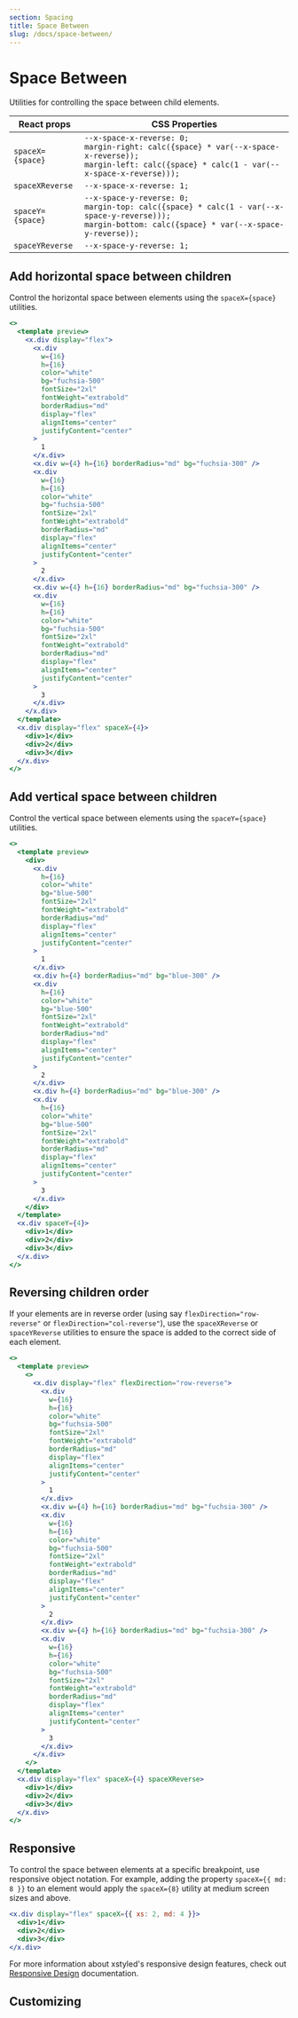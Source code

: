 ```yaml
---
section: Spacing
title: Space Between
slug: /docs/space-between/
---
```


# Space Between

Utilities for controlling the space between child elements.

<carbon-ad />

| React props      | CSS Properties                                                                                                                                                   |
| ---------------- | ---------------------------------------------------------------------------------------------------------------------------------------------------------------- |
| `spaceX={space}` | `--x-space-x-reverse: 0;`<br />`margin-right: calc({space} * var(--x-space-x-reverse));`<br />`margin-left: calc({space} * calc(1 - var(--x-space-x-reverse)));` |
| `spaceXReverse`  | `--x-space-x-reverse: 1;`                                                                                                                                        |
| `spaceY={space}` | `--x-space-y-reverse: 0;`<br />`margin-top: calc({space} * calc(1 - var(--x-space-y-reverse)));`<br />`margin-bottom: calc({space} * var(--x-space-y-reverse));` |
| `spaceYReverse`  | `--x-space-y-reverse: 1;`                                                                                                                                        |

## Add horizontal space between children

Control the horizontal space between elements using the `spaceX={space}` utilities.

```jsx preview color=fuchsia
<>
  <template preview>
    <x.div display="flex">
      <x.div
        w={16}
        h={16}
        color="white"
        bg="fuchsia-500"
        fontSize="2xl"
        fontWeight="extrabold"
        borderRadius="md"
        display="flex"
        alignItems="center"
        justifyContent="center"
      >
        1
      </x.div>
      <x.div w={4} h={16} borderRadius="md" bg="fuchsia-300" />
      <x.div
        w={16}
        h={16}
        color="white"
        bg="fuchsia-500"
        fontSize="2xl"
        fontWeight="extrabold"
        borderRadius="md"
        display="flex"
        alignItems="center"
        justifyContent="center"
      >
        2
      </x.div>
      <x.div w={4} h={16} borderRadius="md" bg="fuchsia-300" />
      <x.div
        w={16}
        h={16}
        color="white"
        bg="fuchsia-500"
        fontSize="2xl"
        fontWeight="extrabold"
        borderRadius="md"
        display="flex"
        alignItems="center"
        justifyContent="center"
      >
        3
      </x.div>
    </x.div>
  </template>
  <x.div display="flex" spaceX={4}>
    <div>1</div>
    <div>2</div>
    <div>3</div>
  </x.div>
</>
```

## Add vertical space between children

Control the vertical space between elements using the `spaceY={space}` utilities.

```jsx preview color=blue
<>
  <template preview>
    <div>
      <x.div
        h={16}
        color="white"
        bg="blue-500"
        fontSize="2xl"
        fontWeight="extrabold"
        borderRadius="md"
        display="flex"
        alignItems="center"
        justifyContent="center"
      >
        1
      </x.div>
      <x.div h={4} borderRadius="md" bg="blue-300" />
      <x.div
        h={16}
        color="white"
        bg="blue-500"
        fontSize="2xl"
        fontWeight="extrabold"
        borderRadius="md"
        display="flex"
        alignItems="center"
        justifyContent="center"
      >
        2
      </x.div>
      <x.div h={4} borderRadius="md" bg="blue-300" />
      <x.div
        h={16}
        color="white"
        bg="blue-500"
        fontSize="2xl"
        fontWeight="extrabold"
        borderRadius="md"
        display="flex"
        alignItems="center"
        justifyContent="center"
      >
        3
      </x.div>
    </div>
  </template>
  <x.div spaceY={4}>
    <div>1</div>
    <div>2</div>
    <div>3</div>
  </x.div>
</>
```

## Reversing children order

If your elements are in reverse order (using say `flexDirection="row-reverse"` or `flexDirection="col-reverse"`), use the `spaceXReverse` or `spaceYReverse` utilities to ensure the space is added to the correct side of each element.

```jsx preview color=fuchsia
<>
  <template preview>
    <>
      <x.div display="flex" flexDirection="row-reverse">
        <x.div
          w={16}
          h={16}
          color="white"
          bg="fuchsia-500"
          fontSize="2xl"
          fontWeight="extrabold"
          borderRadius="md"
          display="flex"
          alignItems="center"
          justifyContent="center"
        >
          1
        </x.div>
        <x.div w={4} h={16} borderRadius="md" bg="fuchsia-300" />
        <x.div
          w={16}
          h={16}
          color="white"
          bg="fuchsia-500"
          fontSize="2xl"
          fontWeight="extrabold"
          borderRadius="md"
          display="flex"
          alignItems="center"
          justifyContent="center"
        >
          2
        </x.div>
        <x.div w={4} h={16} borderRadius="md" bg="fuchsia-300" />
        <x.div
          w={16}
          h={16}
          color="white"
          bg="fuchsia-500"
          fontSize="2xl"
          fontWeight="extrabold"
          borderRadius="md"
          display="flex"
          alignItems="center"
          justifyContent="center"
        >
          3
        </x.div>
      </x.div>
    </>
  </template>
  <x.div display="flex" spaceX={4} spaceXReverse>
    <div>1</div>
    <div>2</div>
    <div>3</div>
  </x.div>
</>
```

## Responsive

To control the space between elements at a specific breakpoint, use responsive object notation. For example, adding the property `spaceX={{ md: 8 }}` to an element would apply the `spaceX={8}` utility at medium screen sizes and above.

```jsx
<x.div display="flex" spaceX={{ xs: 2, md: 4 }}>
  <div>1</div>
  <div>2</div>
  <div>3</div>
</x.div>
```

For more information about xstyled's responsive design features, check out [Responsive Design](/docs/responsive-design/) documentation.

## Customizing


<CustomizeSpace />
